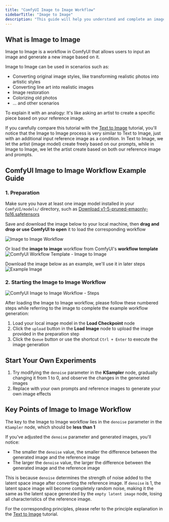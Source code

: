 ```yaml
---
title: "ComfyUI Image to Image Workflow"
sidebarTitle: "Image to Image"
description: "This guide will help you understand and complete an image to image workflow"
---
```


## What is Image to Image

Image to Image is a workflow in ComfyUI that allows users to input an image and generate a new image based on it.

Image to Image can be used in scenarios such as:
- Converting original image styles, like transforming realistic photos into artistic styles
- Converting line art into realistic images
- Image restoration
- Colorizing old photos
- ... and other scenarios

To explain it with an analogy:
It's like asking an artist to create a specific piece based on your reference image.

If you carefully compare this tutorial with the [Text to Image](/tutorials/basic/text-to-image) tutorial, you'll notice that the Image to Image process is very similar to Text to Image, just with an additional input reference image as a condition. In Text to Image, we let the artist (image model) create freely based on our prompts, while in Image to Image, we let the artist create based on both our reference image and prompts.

## ComfyUI Image to Image Workflow Example Guide

### 1. Preparation

Make sure you have at least one image model installed in your `ComfyUI/models/` directory, such as [Download v1-5-pruned-emaonly-fp16.safetensors](https://huggingface.co/Comfy-Org/stable-diffusion-v1-5-archive/blob/main/v1-5-pruned-emaonly-fp16.safetensors)

Save and download the image below to your local machine, then **drag and drop or use ComfyUI to open** it to load the corresponding workflow

![Image to Image Workflow](/images/tutorial/basic/image_to_image.png)

Or load the **image to image** workflow from ComfyUI's **workflow template**
![ComfyUI Workflow Template - Image to Image](/images/tutorial/basic/image-to-image-01-template.jpg)

Download the image below as an example, we'll use it in later steps
![Example Image](/images/tutorial/basic/example.png)

### 2. Starting the Image to Image Workflow

![ComfyUI Image to Image Workflow - Steps](/images/tutorial/basic/image-to-image-02-guide.jpg)

After loading the Image to Image workflow, please follow these numbered steps while referring to the image to complete the example workflow generation:
1. Load your local image model in the **Load Checkpoint** node
2. Click the `upload` button in the **Load Image** node to upload the image provided in the preparation step
3. Click the `Queue` button or use the shortcut `Ctrl + Enter` to execute the image generation

## Start Your Own Experiments

1. Try modifying the `denoise` parameter in the **KSampler** node, gradually changing it from 1 to 0, and observe the changes in the generated images
2. Replace with your own prompts and reference images to generate your own image effects

## Key Points of Image to Image Workflow

The key to the Image to Image workflow lies in the `denoise` parameter in the `KSampler` node, which should be **less than 1**

If you've adjusted the `denoise` parameter and generated images, you'll notice:
- The smaller the `denoise` value, the smaller the difference between the generated image and the reference image
- The larger the `denoise` value, the larger the difference between the generated image and the reference image

This is because `denoise` determines the strength of noise added to the latent space image after converting the reference image. If `denoise` is 1, the latent space image will become completely random noise, making it the same as the latent space generated by the `empty latent image` node, losing all characteristics of the reference image.

For the corresponding principles, please refer to the principle explanation in the [Text to Image](/tutorials/basic/text-to-image) tutorial.









